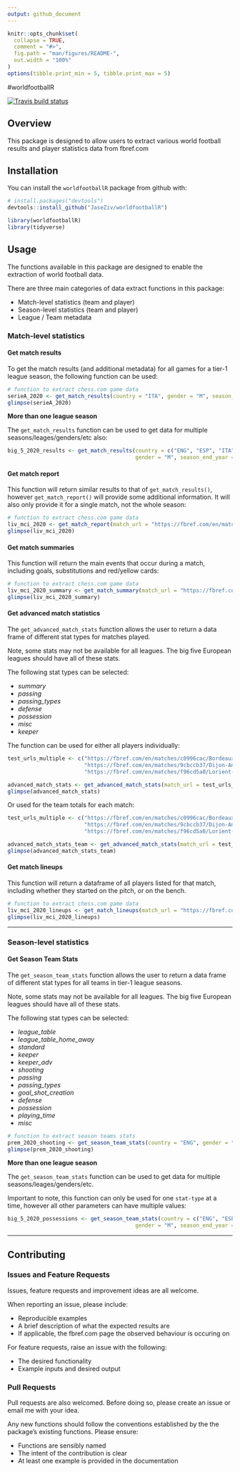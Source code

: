 ```yaml
---
output: github_document
---
```


<!-- README.md is generated from README.Rmd. Please edit that file -->

```r
knitr::opts_chunk$set(
  collapse = TRUE,
  comment = "#>",
  fig.path = "man/figures/README-",
  out.width = "100%"
)
options(tibble.print_min = 5, tibble.print_max = 5)
```

#worldfootballR

<!-- badges: start -->
[![Travis build status](https://travis-ci.org/JaseZiv/worldfootballR.svg?branch=main)](https://travis-ci.org/JaseZiv/worldfootballR)
<!-- badges: end -->

## Overview

This package is designed to allow users to extract various world football results and player statistics data from fbref.com


## Installation

You can install the `worldfootballR` package from github with:

```r
# install.packages("devtools")
devtools::install_github("JaseZiv/worldfootballR")
```

```r
library(worldfootballR)
library(tidyverse)
```


## Usage

The functions available in this package are designed to enable the extraction of world football data.

There are three main categories of data extract functions in this package:

* Match-level statistics (team and player)
* Season-level statistics (team and player)
* League / Team metadata

### Match-level statistics

#### Get match results

To get the match results (and additional metadata) for all games for a tier-1 league season, the following function can be used:

```r
# function to extract chess.com game data
serieA_2020 <- get_match_results(country = "ITA", gender = "M", season_end_year = 2020)
glimpse(serieA_2020)
```

**More than one league season**

The `get_match_results` function can be used to get data for multiple seasons/leages/genders/etc also:

```r
big_5_2020_results <- get_match_results(country = c("ENG", "ESP", "ITA", "GER", "FRA"),
                                        gender = "M", season_end_year = 2020)
```


#### Get match report

This function will return similar results to that of `get_match_results()`, however `get_match_report()` will provide some additional information. It will also only provide it for a single match, not the whole season:  

```r
# function to extract chess.com game data
liv_mci_2020 <- get_match_report(match_url = "https://fbref.com/en/matches/47880eb7/Liverpool-Manchester-City-November-10-2019-Premier-League")
glimpse(liv_mci_2020)
```


#### Get match summaries

This function will return the main events that occur during a match, including goals, substitutions and red/yellow cards:  

```r
# function to extract chess.com game data
liv_mci_2020_summary <- get_match_summary(match_url = "https://fbref.com/en/matches/47880eb7/Liverpool-Manchester-City-November-10-2019-Premier-League")
glimpse(liv_mci_2020_summary)
```


#### Get advanced match statistics

The `get_advanced_match_stats` function allows the user to return a data frame of different stat types for matches played.

Note, some stats may not be available for all leagues. The big five European leagues should have all of these stats.

The following stat types can be selected:

* *summary*
* *passing*
* *passing_types*
* *defense*
* *possession*
* *misc*
* *keeper*

The function can be used for either all players individually:

```r
test_urls_multiple <- c("https://fbref.com/en/matches/c0996cac/Bordeaux-Nantes-August-21-2020-Ligue-1",
                        "https://fbref.com/en/matches/9cbccb37/Dijon-Angers-August-22-2020-Ligue-1",
                        "https://fbref.com/en/matches/f96cd5a0/Lorient-Strasbourg-August-23-2020-Ligue-1")

advanced_match_stats <- get_advanced_match_stats(match_url = test_urls_multiple, stat_type = "possession", team_or_player = "player")
glimpse(advanced_match_stats)
```


Or used for the team totals for each match:

```r
test_urls_multiple <- c("https://fbref.com/en/matches/c0996cac/Bordeaux-Nantes-August-21-2020-Ligue-1",
                        "https://fbref.com/en/matches/9cbccb37/Dijon-Angers-August-22-2020-Ligue-1",
                        "https://fbref.com/en/matches/f96cd5a0/Lorient-Strasbourg-August-23-2020-Ligue-1")

advanced_match_stats_team <- get_advanced_match_stats(match_url = test_urls_multiple, stat_type = "passing_types", team_or_player = "team")
glimpse(advanced_match_stats_team)
```


#### Get match lineups

This function will return a dataframe of all players listed for that match, including whether they started on the pitch, or on the bench.  

```r
# function to extract chess.com game data
liv_mci_2020_lineups <- get_match_lineups(match_url = "https://fbref.com/en/matches/47880eb7/Liverpool-Manchester-City-November-10-2019-Premier-League")
glimpse(liv_mci_2020_lineups)
```

***

### Season-level statistics


#### Get Season Team Stats

The `get_season_team_stats` function allows the user to return a data frame of different stat types for all teams in tier-1 league seasons.

Note, some stats may not be available for all leagues. The big five European leagues should have all of these stats.

The following stat types can be selected:

* *league_table*
* *league_table_home_away*
* *standard*
* *keeper*
* *keeper_adv*
* *shooting*
* *passing*
* *passing_types*
* *goal_shot_creation*
* *defense*
* *possession*
* *playing_time*
* *misc*

```r
# function to extract season teams stats
prem_2020_shooting <- get_season_team_stats(country = "ENG", gender = "M", season_end_year = "2020", stat_type = "shooting")
glimpse(prem_2020_shooting)
```


**More than one league season**

The `get_season_team_stats` function can be used to get data for multiple seasons/leages/genders/etc.

Important to note, this function can only be used for one `stat-type` at a time, however all other parameters can have multiple values:

```r
big_5_2020_possessions <- get_season_team_stats(country = c("ENG", "ESP", "ITA", "GER", "FRA"),
                                        gender = "M", season_end_year = 2020, stat_type = "possession")
```

***

## Contributing

### Issues and Feature Requests

Issues, feature requests and improvement ideas are all welcome.

When reporting an issue, please include:

* Reproducible examples
* A brief description of what the expected results are
* If applicable, the fbref.com page the observed behaviour is occuring on

For feature requests, raise an issue with the following:

* The desired functionality
* Example inputs and desired output


### Pull Requests
Pull requests are also welcomed. Before doing so, please create an issue or email me with your idea.

Any new functions should follow the conventions established by the the package’s existing functions. Please ensure:

* Functions are sensibly named
* The intent of the contribution is clear
* At least one example is provided in the documentation
